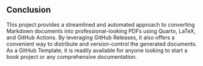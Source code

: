 ## Conclusion

This project provides a streamlined and automated approach to converting Markdown documents into professional-looking PDFs using Quarto, LaTeX, and GitHub Actions. By leveraging GitHub Releases, it also offers a convenient way to distribute and version-control the generated documents. As a GitHub Template, it is readily available for anyone looking to start a book project or any comprehensive documentation.
